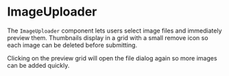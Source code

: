 
<Meta title="Molecules/ImageUploader" of={ImageUploader} />

# ImageUploader

The `ImageUploader` component lets users select image files and immediately preview them. Thumbnails display in a grid with a small remove icon so each image can be deleted before submitting.

Clicking on the preview grid will open the file dialog again so more images can be added quickly.

<Canvas>
  <Story name="Examples">
    <ImageUploader multiple imagenesIniciales={["https://placehold.co/80x80"]} />
  </Story>
</Canvas>

<ArgsTable of={ImageUploader} />
